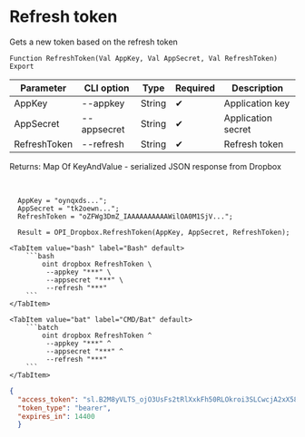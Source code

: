 ﻿---
sidebar_position: 3
---


# Refresh token
 Gets a new token based on the refresh token



`Function RefreshToken(Val AppKey, Val AppSecret, Val RefreshToken) Export`

  | Parameter | CLI option | Type | Required | Description |
  |-|-|-|-|-|
  | AppKey | --appkey | String | &#x2714; | Application key |
  | AppSecret | --appsecret | String | &#x2714; | Application secret |
  | RefreshToken | --refresh | String | &#x2714; | Refresh token |

  
  Returns:  Map Of KeyAndValue - serialized JSON response from Dropbox

<br/>




```bsl title="1C:Enterprise/OneScript code example"
  AppKey = "oynqxds...";
  AppSecret = "tk2oewn...";
  RefreshToken = "oZFWg3DmZ_IAAAAAAAAAAWilOA0M1SjV...";
  
  Result = OPI_Dropbox.RefreshToken(AppKey, AppSecret, RefreshToken);
```
 

 <Tabs>
  
    <TabItem value="bash" label="Bash" default>
        ```bash
            oint dropbox RefreshToken \
             --appkey "***" \
             --appsecret "***" \
             --refresh "***"
        ```
    </TabItem>
  
    <TabItem value="bat" label="CMD/Bat" default>
        ```batch
            oint dropbox RefreshToken ^
             --appkey "***" ^
             --appsecret "***" ^
             --refresh "***"
        ```
    </TabItem>
</Tabs>


```json title="Result"
{
  "access_token": "sl.B2M8yVLTS_ojO3UsFs2tRlXxkFh50RLOkroi3SLCwcjA2xX58JY__GXKh9vPGnGcfDkkTJJYB1Wn9tFvj6cRs3w04TnfaBQnJiOfUb58UHexTCAdck9xNFIBAQjuAQKUtkoht66bvsu4oh6Wl6gQpvU",
  "token_type": "bearer",
  "expires_in": 14400
  }
```
